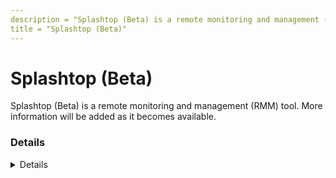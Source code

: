 ---
description = "Splashtop (Beta) is a remote monitoring and management (RMM) tool. More information will be added as it becomes available."
title = "Splashtop (Beta)"
---



# Splashtop (Beta)

Splashtop (Beta) is a remote monitoring and management (RMM) tool. More information will be added as it becomes available.

### Details
<Details author={""}
         category={""}
         created={""}
         website={""}
         lastModified={""}
         privileges={""}
         free={ false }
         verification={ false }
/>

#### Installation Paths
<Card code={ ["SRServer.exe", "SplashtopSOS.exe", "Splashtop_Streamer_Windows*.exe", "SRManager.exe"] }/>





### Forensic Artifacts




#### Network Artifacts
<EuiSpacer size="xl"/>
<NetworkArtifactsTable data={ [{"Description": "Known remote domains", "Domains": ["splashtop.com"], "Ports": []}] }/>




### Detections
- Detects potential network activity of Splashtop (Beta) RMM tool
  - [Sigma Rule](https://github.com/magicsword-io/LOLRMM/blob/main/detections/sigma/splashtop__beta__network_sigma.yml)
- Detects potential processes activity of Splashtop (Beta) RMM tool
  - [Sigma Rule](https://github.com/magicsword-io/LOLRMM/blob/main/detections/sigma/splashtop__beta__processes_sigma.yml)


